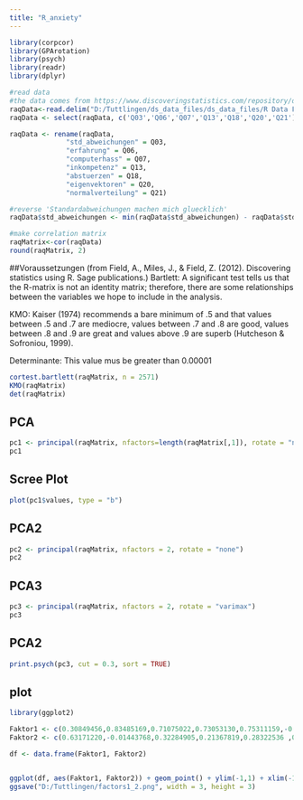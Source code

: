 ```yaml
---
title: "R_anxiety"
---
```


```r
library(corpcor)
library(GPArotation)
library(psych)
library(readr)
library(dplyr)
```


```r
#read data
#the data comes from https://www.discoveringstatistics.com/repository/ds_data_files.zip
raqData<-read.delim("D:/Tuttlingen/ds_data_files/ds_data_files/R Data Files/raq.dat", header = TRUE)
raqData <- select(raqData, c('Q03','Q06','Q07','Q13','Q18','Q20','Q21'))

raqData <- rename(raqData, 
              "std_abweichungen" = Q03,
              "erfahrung" = Q06,
              "computerhass" = Q07,
              "inkompetenz" = Q13,
              "abstuerzen" = Q18,
              "eigenvektoren" = Q20,
              "normalverteilung" = Q21)

#reverse 'Standardabweichungen machen mich gluecklich'
raqData$std_abweichungen <- min(raqData$std_abweichungen) - raqData$std_abweichungen + max(raqData$std_abweichungen)

#make correlation matrix
raqMatrix<-cor(raqData)
round(raqMatrix, 2)


```

##Voraussetzungen (from Field, A., Miles, J., & Field, Z. (2012). Discovering statistics using R. Sage publications.)
Bartlett: A significant test tells us that the R-matrix is not an identity matrix; therefore, there are some relationships between the variables we
hope to include in the analysis. 

KMO: Kaiser (1974) recommends a bare minimum of .5 and that values between .5 and .7 are mediocre, values between .7 and .8 are good, values between .8 and .9 are great and values above .9 are superb (Hutcheson & Sofroniou, 1999). 

Determinante: This value mus be greater than 0.00001
```r
cortest.bartlett(raqMatrix, n = 2571)
KMO(raqMatrix)
det(raqMatrix)
```

## PCA

```r
pc1 <- principal(raqMatrix, nfactors=length(raqMatrix[,1]), rotate = "none")
pc1

```

## Scree Plot
```r
plot(pc1$values, type = "b")
```

## PCA2
```r
pc2 <- principal(raqMatrix, nfactors = 2, rotate = "none")
pc2
```


## PCA3
```r
pc3 <- principal(raqMatrix, nfactors = 2, rotate = "varimax")
pc3
```

## PCA2
```r
print.psych(pc3, cut = 0.3, sort = TRUE)
```

## plot
```r
library(ggplot2)

Faktor1 <- c(0.30849456,0.83485169,0.71075022,0.73053130,0.75311159,-0.02174098,0.35075779 )
Faktor2 <- c(0.63171220,-0.01443768,0.32284905,0.21367819,0.28322536 ,0.84635217, 0.73686853 )

df <- data.frame(Faktor1, Faktor2)


ggplot(df, aes(Faktor1, Faktor2)) + geom_point() + ylim(-1,1) + xlim(-1,1)
ggsave("D:/Tuttlingen/factors1_2.png", width = 3, height = 3)
```

